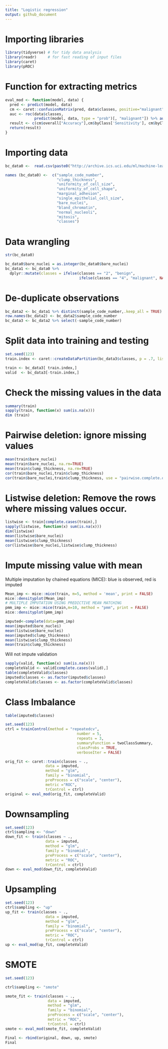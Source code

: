 ```yaml
---
title: "Logistic regression"
output: github_document
---
```


# Importing libraries

```r
library(tidyverse) # for tidy data analysis
library(readr)     # for fast reading of input files
library(caret)
library(pROC)
```

# Function for extracting metrics 
```r
eval_mod <- function(model, data) {
  pred <- predict(model, data)
  cm <- caret::confusionMatrix(pred, data$classes, positive="malignant")
  auc <- roc(data$classes,
             predict(model, data, type = "prob")[, "malignant"]) %>% auc()
  result <- c(cm$overall["Accuracy"],cm$byClass['Sensitivity'], cm$byClass['Specificity'], cm$byClass['F1'],AUC=auc)
  return(result)
}
```

# Importing data

```r
bc_data0 <-  read.csv(paste0("http://archive.ics.uci.edu/ml/machine-learning-databases/","breast-cancer-wisconsin/breast-cancer-wisconsin.data"), header = FALSE, stringsAsFactors = F)

names (bc_data0) <-  c("sample_code_number", 
                       "clump_thickness", 
                       "uniformity_of_cell_size", 
                       "uniformity_of_cell_shape", 
                       "marginal_adhesion", 
                       "single_epithelial_cell_size", 
                       "bare_nuclei", 
                       "bland_chromatin", 
                       "normal_nucleoli", 
                       "mitosis", 
                       "classes")
```

# Data wrangling 
```r
str(bc_data0)
```

```r
bc_data0$bare_nuclei = as.integer(bc_data0$bare_nuclei)
bc_data1 <- bc_data0 %>%
  dplyr::mutate(classes = ifelse(classes == "2", "benign",
                                 ifelse(classes == "4", "malignant", NA)))
```

# De-duplicate observations
```r
bc_data2 <- bc_data1 %>% distinct(sample_code_number,.keep_all = TRUE)
row.names(bc_data2) <- bc_data2$sample_code_number
bc_data3 <- bc_data2 %>% select(-sample_code_number)
```

# Split data into training and testing
```r
set.seed(123)
train.index <- caret::createDataPartition(bc_data3$classes, p = .7, list=FALSE)

train <- bc_data3[ train.index,]
valid  <- bc_data3[-train.index,]
```

# Check the missing values in the data
```r
summary(train)
sapply(train, function(x) sum(is.na(x)))
dim (train)
```

#	Pairwise deletion: ignore missing values

```r
mean(train$bare_nuclei)
mean(train$bare_nuclei, na.rm=TRUE)
mean(train$clump_thickness, na.rm=TRUE)
cor(train$bare_nuclei,train$clump_thickness)
cor(train$bare_nuclei,train$clump_thickness, use = "pairwise.complete.obs")
```

# Listwise deletion: Remove  the rows where missing values occur. 
```r
listwise <- train[complete.cases(train),]
sapply(listwise, function(x) sum(is.na(x)))
dim(listwise)
mean(listwise$bare_nuclei)
mean(listwise$clump_thickness)
cor(listwise$bare_nuclei,listwise$clump_thickness)
```

# Impute missing value with mean

Multiple imputation by chained equations (MICE): blue is observed, red is imputed
```r
Mean_imp <- mice::mice(train, m=5, method = 'mean', print = FALSE)
mice::densityplot(Mean_imp)
# MULTIPLE IMPUTATION USING PREDICTIVE MEAN MATCHING
pmm_imp <- mice::mice(train,m=10, method = "pmm", print = FALSE)
mice::densityplot(pmm_imp)
```
```r
imputed<-complete(data=pmm_imp)
mean(imputed$bare_nuclei)
mean(listwise$bare_nuclei)
mean(imputed$clump_thickness)
mean(listwise$clump_thickness)
mean(train$clump_thickness)
```

Will not impute validation
```r
sapply(valid, function(x) sum(is.na(x)))
completeValid <- valid[complete.cases(valid),]
table(completeValid$classes)
imputed$classes <- as.factor(imputed$classes)
completeValid$classes <- as.factor(completeValid$classes)
```
# Class Imbalance
```r
table(imputed$classes)
```

```r
set.seed(123)
ctrl = trainControl(method = "repeatedcv", 
                                number = 5, 
                                repeats = 3, 
                                summaryFunction = twoClassSummary,
                                classProbs = TRUE,
                                verboseIter = FALSE)

orig_fit <- caret::train(classes ~ .,
                  data = imputed,
                  method = "glm",
                  family = "binomial",
                  preProcess = c("scale", "center"),
                  metric ="ROC",
                  trControl = ctrl)
original <- eval_mod(orig_fit, completeValid)
```

# Downsampling
```r
set.seed(123)
ctrl$sampling <- "down"
down_fit <- train(classes ~ .,
                  data = imputed,
                  method = "glm",
                  family = "binomial",
                  preProcess = c("scale", "center"),
                  metric = "ROC",
                  trControl = ctrl)
down <- eval_mod(down_fit, completeValid)
```

# Upsampling
```r
set.seed(123)
ctrl$sampling <- "up"
up_fit <- train(classes ~ .,
                  data = imputed,
                  method = "glm",
                  family = "binomial",
                  preProcess = c("scale", "center"),
                  metric = "ROC",
                  trControl = ctrl)
up <- eval_mod(up_fit, completeValid)
```

# SMOTE
```r
set.seed(123)

ctrl$sampling <- "smote"

smote_fit <- train(classes ~ .,
                   data = imputed,
                   method = "glm",
                   family = "binomial",
                   preProcess = c("scale", "center"),
                   metric = "ROC",
                   trControl = ctrl)
smote <- eval_mod(smote_fit, completeValid)
```

```r
Final <- rbind(original, down, up, smote)
Final
```
